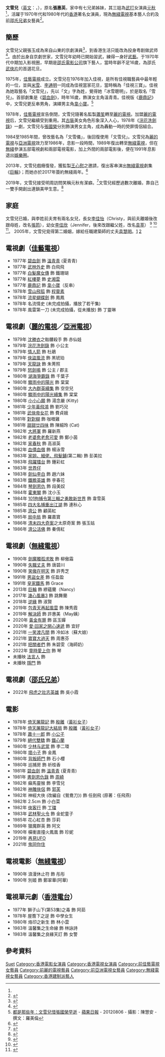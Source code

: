 {{藝人
| 姓名 = 文雪兒
| 類型 = 女演員
| 圖片 = 
| 原名 = 張惠英
| 羅馬拼音 = Cheung Wai Ying
| 英文名 = Candy Cheung
| 國籍 = {{CHN-HKG}}
| 籍貫 = [[山東|山東]]
| 出生日期 = {{birth_date_and_age|1960|3|1}}
| 出生地點 = {{HKG-1910}}
| 語言 = 粵語、英語、國語
| 教育程度 =
| 母校 =
| 配偶 = 
| 親屬 = 三姐：[[元秋|元秋]]
| 宗教信仰 =
| 職業 = [[演員|演員]]
| 代表作 =《碧血劍》<br>《鹿鼎記》<br>《雪山飛狐》<br>《浣花洗劍錄》<br>《天龍訣》
| 儿女 = 李佳怡（張筠）、李佳欣（袁萃）
| imdb = 1507401
| 活躍年代 = 1976年至今
| 經紀公司 = [[TVB|TVB]]（1989年-1991年，2013年，2017年至今）<br/>[[邵氏兄弟|邵氏兄弟]]（2018年至2021年）
}}

'''文雪兒'''（[[英文|英文]]：{{lang-en |'''Candy Cheung Wai Ying'''}}，{{bd|1960年|3月1日|catIdx=W}}），原名'''張惠英'''，家中有七兄弟姊妹，其三姐為[[武打|武打]]女演員[[元秋|元秋]]<ref name="hk-apple-2012"/>，活躍于1970年代和1980年代的[[香港|香港]]著名女演員，現為[[無綫電視|無綫電視]]基本藝人合約及前[[邵氏兄弟|邵氏兄弟]]女藝員<REF>
{{Cite web |url=http://artiste.tvb.com/main/artistedetail/mansuetyee |title=文雪兒 Man Suet Yee - TVB藝人資料 |access-date=2017-03-24 |archive-date=2021-03-02 |archive-url=https://web.archive.org/web/20210302032318/http://artiste.tvb.com/main/artistedetail/mansuetyee |dead-url=no }}
</ref>。

==簡歷==
文雪兒父親張玉成為來自山東的京劇演員<ref>{{cite web|url=http://yule.sohu.com/20081219/n261306068_1.shtml|title=儿童片史上最强功夫阵容 七小福三十年再聚首|date=2008-12-19|language=zh-cn|access-date=2016-08-27|archive-date=2016-12-20|archive-url=https://web.archive.org/web/20161220153904/http://yule.sohu.com/20081219/n261306068_1.shtml|dead-url=no}}</ref>，到香港生活只能改為投身粤剧做武师<ref name=hist01>{{cite web|url=http://www.jixiexinxi5.com/zixun/201605/24/15494.html|title=包租婆元秋元华什么关系 星爷都不敢骂她 元秋年轻时照片 元秋老公孩子资料揭秘|date=2016-05-24|language=zh-cn|access-date=2016-08-27|archive-url=https://web.archive.org/web/20160913223745/http://www.jixiexinxi5.com/zixun/201605/24/15494.html|archive-date=2016-09-13|dead-url=yes}}</ref>。由於出身自京劇世家，文雪兒年幼時已開始習武，練得一身好[[武藝|武藝]]。于1970年代中期加入影視圈，早期是[[邵氏電影公司|邵氏電影公司]]旗下藝人，當時年齡不足16歲，為邵氏[[武俠片|武俠片]]的首選花旦。

1975年，[[佳藝電視|佳藝電視]]成立。文雪兒在1976年加入佳視，是所有佳視職藝員中最年輕的一位，並與[[米雪|米雪]]、[[李通明|李通明]]一同成為佳視當家花旦，當時稱為「佳視三寶」。佳視為她取藝名「文雪兒」，先以「文」字為姓，覺得她「冰雪聰明」，於是取名「雪兒」。首部劇集是《[[碧血劍_(1977年電視劇)|碧血劍]]》，時年16歲，飾演女主角溫青青。佳視版《[[鹿鼎記|鹿鼎記]]》中，文雪兒更反串男角，演繹男主角[[韋小寶|韋小寶]]。<ref name="hk-apple-2012">[http://hk.apple.nextmedia.com/entertainment/art/20120806/16577962 都是那些年：文雪兒惜張國榮早逝] {{Wayback|url=http://hk.apple.nextmedia.com/entertainment/art/20120806/16577962 |date=20170405042839 }} - [[蘋果日報|蘋果日報]] - 20120806 - 攝影：陳慧安 - 撰文：羅美倫</ref>

1978年，[[佳藝電視|佳藝電視]]宣告倒閉，文雪兒隨著名監製[[蕭笙|蕭笙]]轉至[[麗的電視|麗的電視]]。加盟[[麗的電視|麗的電視]]后，文雪兒繼續受到重用。其[[古裝|古裝]]美女角色形象深入人心，1978年《[[浣花洗劍錄_(1978年電視劇)|浣花洗劍錄]]》一劇，文雪兒与[[張國榮|張國榮]]分別飾演男女主角，成為轟動一時的熒屏情侶組合。

1984至1985年間，曾改藝名為「文雪儀」，後回復使用「文雪兒」。文雪兒為[[麗的電視|麗的電視]]与[[亞洲電視|亞洲電視]]效力至1986年，息影一段時間，1989年復出轉至[[無綫電視|無綫電視]]，但在[[無綫|無綫]]參演五部電視劇和兩部電視電影，加上外間的兩部電影後，便在1991年息影退出[[娛樂圈|娛樂圈]]。

2013年，文雪兒戲癮復發，獲監製[[王心慰|王心慰]]之邀請，復出客串演出[[無綫電視|無綫電視]]劇集《[[巨輪|巨輪]]》；而她亦於2017年簽約無綫兩年。<ref>{{Cite web |url=https://www.ihktv.com/sudden-926-text-cher.html |title=忽然一周第926期﹕10舖揸手 防腐文雪兒 復出過戲癮 |access-date=2013-04-27 |archive-date=2013-10-15 |archive-url=https://web.archive.org/web/20131015044834/http://www.ihktv.com/sudden-926-text-cher.html |dead-url=no }}</ref>

2019年，文雪兒接受明周訪問笑稱元秋有潔癖。<ref>{{Cite web|title=【文雪兒專訪1】胞姊元秋有潔癖 初吻獻張國榮被整蠱|url=https://www.mpweekly.com/entertainment/blogger/shall-we-talk/20191111-173215|accessdate=2019-11-18|date=2019-11-11|work=明周娛樂|language=en-US|archive-date=2020-03-27|archive-url=https://web.archive.org/web/20200327185420/https://www.mpweekly.com/entertainment/blogger/shall-we-talk/20191111-173215|dead-url=no}}</ref>文雪兒經歷過數次離婚，靠自己一雙手開創出連鎖美甲生意。<ref>{{Cite web|title=【文雪兒專訪2】數度離婚自強做生意 開連鎖美甲店賺錢養女|url=https://www.mpweekly.com/entertainment/blogger/shall-we-talk/20191112-173238|accessdate=2019-11-18|date=2019-11-12|work=明周娛樂|language=en-US|archive-date=2021-03-02|archive-url=https://web.archive.org/web/20210302032347/https://www.mpweekly.com/entertainment/blogger/shall-we-talk/20191112-173238|dead-url=no}}</ref>

== 家庭 ==
文雪兒已婚，與李姓前夫育有兩名女兒，長女[[張筠_(香港)|李佳怡]]（Christy，與前夫離婚後改跟母姓，改名[[張筠_(香港)|張筠]]），幼女[[李佳欣|李佳欣]]（Jennifer，後來改跟繼父姓，改名[[袁萃|袁萃]]）
<ref>{{cite web|url=http://stinglife.pixnet.net/blog/post/27156743-%E6%96%87%E9%9B%AA%E5%85%92-%E5%A5%B3%E5%85%92-%E5%BC%B5%E7%AD%A0-%E5%94%94%E5%87%86%E5%81%9A-o%E9%9D%9A%E6%A8%A1-%E5%A3%B9%E9%80%B1%E5%88%8A-1093%E6%9C%9F|title=文雪兒女兒張筠唔准做o靚模|date=2011-02-20|accessdate=2016-08-24|language=zh-hk|archive-date=2021-03-02|archive-url=https://web.archive.org/web/20210302032355/https://stinglife.pixnet.net/blog/post/27156743-%E6%96%87%E9%9B%AA%E5%85%92-%E5%A5%B3%E5%85%92-%E5%BC%B5%E7%AD%A0-%E5%94%94%E5%87%86%E5%81%9A-o%E9%9D%9A%E6%A8%A1-%E5%A3%B9%E9%80%B1%E5%88%8A-1093%E6%9C%9F|dead-url=no}}</ref>
<ref>{{cite web|url=http://hk.apple.nextmedia.com/entertainment/art/20120806/16577962|title=文雪兒惜張國榮早逝|date=2012-08-06|accessdate=2016-08-24|language=zh-hk|archive-date=2017-04-05|archive-url=https://web.archive.org/web/20170405042839/http://hk.apple.nextmedia.com/entertainment/art/20120806/16577962|dead-url=no}}</ref>
<ref>{{cite web|url=http://news.singtao.ca/vancouver/2013-04-29/entertainment1367209048d4470073.html|title=止戲癮 文雪兒客串拍劇 從商13年兩女初長成|date=2013-04-29|accessdate=2016-08-24|language=zh-hk|archive-url=https://web.archive.org/web/20160826004613/http://news.singtao.ca/vancouver/2013-04-29/entertainment1367209048d4470073.html|archive-date=2016-08-26|dead-url=yes}}</ref>。
2005年，文雪兒覓得第二婚姻，嫁給任職建築師的丈夫[[袁慧明|袁慧明]]。[https://topick.hket.com/article/2477381/【解決師】文雪兒歷婚姻失敗獨力撫養女兒%E3%80%80遇第二任丈夫做幸福太太] {{Wayback|url=https://topick.hket.com/article/2477381/%E3%80%90%E8%A7%A3%E6%B1%BA%E5%B8%AB%E3%80%91%E6%96%87%E9%9B%AA%E5%85%92%E6%AD%B7%E5%A9%9A%E5%A7%BB%E5%A4%B1%E6%95%97%E7%8D%A8%E5%8A%9B%E6%92%AB%E9%A4%8A%E5%A5%B3%E5%85%92%E3%80%80%E9%81%87%E7%AC%AC%E4%BA%8C%E4%BB%BB%E4%B8%88%E5%A4%AB%E5%81%9A%E5%B9%B8%E7%A6%8F%E5%A4%AA%E5%A4%AA |date=20210120003925 }}[https://hd.stheadline.com/life/ent/realtime/2261302/即時-娛樂-文雪兒細女跟家姐步伐加入人妻行列-打風都打唔甩啦] {{Wayback|url=https://hd.stheadline.com/life/ent/realtime/2261302/%E5%8D%B3%E6%99%82-%E5%A8%9B%E6%A8%82-%E6%96%87%E9%9B%AA%E5%85%92%E7%B4%B0%E5%A5%B3%E8%B7%9F%E5%AE%B6%E5%A7%90%E6%AD%A5%E4%BC%90%E5%8A%A0%E5%85%A5%E4%BA%BA%E5%A6%BB%E8%A1%8C%E5%88%97-%E6%89%93%E9%A2%A8%E9%83%BD%E6%89%93%E5%94%94%E7%94%A9%E5%95%A6 |date=20211028190039 }}

== 電視劇（[[佳藝電視|佳藝電視]]）==
*1977年 [[碧血劍_(1977年電視劇)|碧血劍]] 飾 [[溫青青|溫青青]] (夏青青)
*1977年 [[武林外史|武林外史]] 飾 白飛飛
*1977年 [[白髮魔女傳|白髮魔女傳]] 飾 鐵珊瑚
*1977年 [[紅樓夢|紅樓夢]] 飾 [[史湘雲|史湘雲]]    
*1977年 [[鹿鼎記|鹿鼎記]] 飾 [[韋小寶|韋小寶]]（反串）
*1978年 [[雪山飛狐|雪山飛狐]] 飾 [[程靈素|程靈素]]
*1978年 [[流星蝴蝶劍|流星蝴蝶劍]] 飾 鳳鳳
*1978年 名流情史 (未完成拍攝，播放了若干集)
*1978年 風雷第一刀 (未完成拍攝，從未播放) 飾 丁靈琳

== 電視劇（[[麗的電視|麗的電視]]／[[亞洲電視|亞洲電視]]）==
*1979年 [[沈勝衣|沈勝衣]]之骷髏殺手 飾 赤仙娃
*1979年 [[浣花洗劍錄_(1978年電視劇)|浣花洗劍錄]] 飾 小公主
*1979年 [[情人箭_(電視劇)|情人箭]] 飾 杜鵑
*1979年 [[俠盜風流|俠盜風流]] 飾 黑琥珀
*1979年 [[天龍訣|天龍訣]] 飾 朱菁照
*1979年 [[怒劍鳴_(電視劇)|怒劍鳴]] 飾 公主 / 郡主
*1980年 [[湖海爭霸錄|湖海爭霸錄]] 飾 千葉子
*1980年 [[驟雨中的陽光|驟雨中的陽光]] 飾 棠棠
*1980年 [[大內群英續集|大內群英續集]] 飾 空空兒
*1980年 [[驟雨中的陽光續集|驟雨中的陽光續集]] 飾 棠棠
*1980年 [[小小心願|小小心願]] 飾 湯念嚴 (Kitty)
*1981年 [[少年黃飛鴻|少年黃飛鴻]] 飾 劉巧兒
*1981年 [[武俠帝女花|武俠帝女花]] 飾 費貞娥
*1981年 [[對對糊_(電視劇)|對對糊]] 飾 咖喱雞
*1981年 [[甜甜廿四味|甜甜廿四味]] 飾 陳細玲 (Cat)
*1982年 [[大將軍_(電視劇)|大將軍]] 飾 羅新燕
*1982年 [[老婆愈老愈可愛|老婆愈老愈可愛]] 飾 鄭小茵
*1982年 [[家春秋_(1982年電視劇)|家春秋]] 飾 高淑英
*1982年 [[血債血償|血債血償]] 飾 楊泳雪
*1983年 [[家姐、細佬、飛髮鋪|家姐、細佬、飛髮鋪]](第二輯) 飾 彭美拉
*1983年 [[飛躍擂台|飛躍擂台]] 飾 鍾彩虹
*1983年 [[世界仔|世界仔]]
*1983年 [[劍仙李白|劍仙李白]] 飾 趙六妹
*1983年 [[鐵膽英雄|鐵膽英雄]] 飾 李春花
*1984年 [[琴劍恩仇|琴劍恩仇]] 飾 段美奴
*1984年 [[霍東閣_(電視劇)|霍東閣]] 飾 沈小玉
*1984年 [[101拘捕令第三輯之勇敢新世界|101拘捕令第三輯之勇敢新世界]] 飾 韋雪英
*1985年 [[四大名捕重出江湖|四大名捕重出江湖]] 飾 連秋心
*1985年 [[濟公_(1985年電視劇)|濟公]] 飾 顧英紅
*1985年 [[局中局|局中局]] 飾 羅嘉寶
*1986年 [[清末四大奇案_(電視劇)|清末四大奇案]]之太原奇案 飾 張玉姑
*1986年 [[濟公活佛_(1986年電視劇)|濟公活佛]] 飾 秦倩紅

== 電視劇（[[無綫電視|無綫電視]]）==
*1990年 [[劍魔獨孤求敗|劍魔獨孤求敗]] 飾 柳傲霜
*1990年 [[失職丈夫|失職丈夫]] 飾 唐碧川
*1990年 [[笑傲在明天|笑傲在明天]] 飾 許秀芝
*1991年 [[男盜女差|男盜女差]] 飾 任盈盈
*1991年 [[皇家鐵馬|皇家鐵馬]] 飾 Grace
*2013年 [[巨輪|巨輪]] 飾 繆蘊蘭（Nancy）
*2017年 [[溏心風暴3|溏心風暴3]] 飾 跳舞蘭
*2018年 [[逆緣|逆緣]] 飾 淑賢
*2019年 [[包青天再起風雲|包青天再起風雲]] 飾 陳秀霞
*2019年 [[解決師|解決師]] 飾 許惠美（May姨）
*2020年 [[黃金有罪|黃金有罪]] 飾 區玉嬋
*2020年 [[愛·回家之開心速遞|愛·回家之開心速遞]] 飾 宜好
*2021年 [[一笑渡凡間|一笑渡凡間]] 飾 冷如冰（蘇大娘）
*2021年 [[寶寶大過天|寶寶大過天]] 飾 周惠芬
*2021年 [[把關者們|把關者們]] 飾 朱碧雯（海師奶）
*2022年 [[童時愛上你|童時愛上你]] 飾 琴
*未播映 [[法言人_(無綫電視劇)|法言人]] 飾
*未播映 [[隱門|隱門]] 飾

== 電視劇（[[邵氏兄弟|邵氏兄弟]]）==
*2022年 [[飛虎之壯志英雄|飛虎之壯志英雄]] 飾 吳小霞

== 電影 ==
*1978年 [[倚天屠龍記_(1978年電影)|倚天屠龍記]] 飾 [[殷離|殷離]]（[[黃衫女子|黃衫女子]]）
*1978年 [[倚天屠龍記大結局|倚天屠龍記大結局]] 飾 [[殷離|殷離]]（[[黃衫女子|黃衫女子]]）
*1978年 [[蕭十一郎|蕭十一郎]] 飾 [[小公子|小公子]]
*1979年 [[絕代雙驕|絕代雙驕]] 飾 [[鐵心蘭|鐵心蘭]]
*1980年 [[少林与武當_(1980年電影)|少林与武當]] 飾 李二環
*1980年 [[壞小子|壞小子]] 飾 金鳳
*1980年 [[背叛師門|背叛師門]] 飾 石小櫻
*1980年   巡捕房 飾 祈桂香
*1981年 [[碧血劍_(1981年電影)|碧血劍]] 飾 [[溫青青|溫青青]] (夏青青)
*1981年 [[書劍恩仇錄|書劍恩仇錄]] 飾 [[周綺|周綺]]
*1982年   癲馬靈猴 飾 李雪兒
*1982年 [[神鵰俠侶_(1982年電影)|神雕俠侶]] 飾 [[郭芙|郭芙]]
*1982年   神經大俠 (改編自《鴛鴦刀》) 飾 任劍飛 (原著：任飛燕)
*1982年   2.5cm 飾 小白菜
*1982年 [[俠客行_(1982年電影)|俠客行]] 飾 [[丁璫|丁璫]]
*1983年 [[武林聖火令_(1983年電影)|武林聖火令]] 飾 金蛇童子
*1985年   花心紅杏     飾 莎莉
*1989年   獵魔群英 飾 阿文
*1990年   橫衝直撞火鳳凰 飾 珍妮
*2019年   [[再見UFO|再見UFO]]
*2021年   [[鬼同你住|鬼同你住]]

== 電視電影（[[無綫電視|無綫電視]]）==
*1990年  浪漫休止符 飾 彤彤
*1990年  別姬 飾 鄭翠華(阿華)

== 電視單元劇（[[香港電台|香港電台]]）==
*1977年  獅子山下(第53集)之毒 飾 阿茹
*1978年  屋簷下之逆 飾 中學女生
*1980年  烙印之新生 飾 林小雲
*1983年  溫馨集之生命線 飾 林詠詩
*1983年  溫馨集之良緣天訂 飾 女警

== 參考資料 ==
{{reflist}}

{{Authority control}}
{{DEFAULTSORT:Man}}
[[Category:張姓|Suet]]
[[Category:香港電影女演員|Category:香港電影女演員]]
[[Category:香港電視女演員|Category:香港電視女演員]]
[[Category:前佳藝電視女藝員|Category:前佳藝電視女藝員]]
[[Category:前麗的電視藝員|Category:前麗的電視藝員]]
[[Category:前亞洲電視女藝員|Category:前亞洲電視女藝員]]
[[Category:無綫電視女藝員|Category:無綫電視女藝員]]
[[Category:香港建制派藝人|Category:香港建制派藝人]]